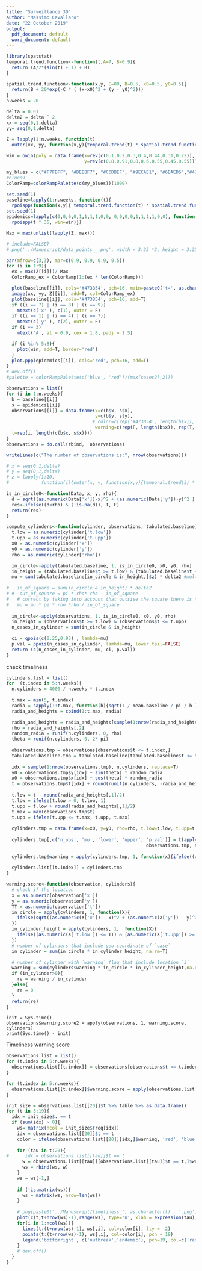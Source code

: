 ```yaml
---
title: "Surveillance 3D"
author: "Massimo Cavallaro"
date: "22 October 2019"
output:
  pdf_document: default
  word_document: default
---
```


```r
library(spatstat)
temporal.trend.function<-function(t,A=7, B=0.9){
  return (A/2*(sin(t) + 1) + B)
}

spatial.trend.function<-function(x,y, C=80, B=0.5, x0=0.5, y0=0.5){
  return(B + 20*exp(-C * ( (x-x0)^2 + (y - y0)^2)))
}
n.weeks = 20

delta = 0.01
delta2 = delta ^ 2
xx = seq(0,1,delta)
yy= seq(0,1,delta)

Z = lapply(1:n.weeks, function(t)
  outer(xx, yy, function(x,y){temporal.trend(t) * spatial.trend.function(x,y)}))

win = owin(poly = data.frame(x=rev(c(0.1,0.2,0.3,0.4,0.44,0.31,0.22)),
                             y=rev(c(0.8,0.91,0.8,0.6,0.55,0.45,0.55))) )

my_blues = c("#F7FBFF", "#DEEBF7", "#C6DBEF", "#9ECAE1", "#6BAED6","#4292C6","#2171B5")
#blues9
ColorRamp=colorRampPalette(c(my_blues))(1000)
```

```r
set.seed(1)
baseline=lapply(1:n.weeks, function(t){
  rpoispp(function(x,y){ temporal.trend.function(t) * spatial.trend.function(x,y) })})
set.seed(1)
epidemics=lapply(c(0,0,0,0,1,1,1,1,0,0, 0,0,0,0,1,1,1,1,0,0), function(t){
  rpoispp(t * 35, win=win)})

Max = max(unlist(lapply(Z, max)))
```

```r
# include=FALSE}
# png('../Manuscript/data_points__.png', width = 3.25 *2, height = 3.25 *2, units = 'in', res=600, pointsize = 18)

par(mfrow=c(3,3), mar=c(0.9, 0.9, 0.9, 0.5))
for (i in 1:9){
  ex = max(Z[[i]])/ Max
  ColorRamp_ex = ColorRamp[1:(ex * len(ColorRamp))]

  plot(baseline[[i]], cols='#473B54', pch=16, main=paste0('t=', as.character(i)), show.window = F)
  image(xx, yy, Z[[i]], add=T, col=ColorRamp_ex)
  plot(baseline[[i]], cols='#473B54', pch=16, add=T)
  if ((i == 7) | (i == 8) | (i == 9))
    mtext(c('x' ), c(1), outer = F)
  if ((i == 1) | (i == 4) | (i == 7))
    mtext(c('y' ), c(2), outer = F)
  if (i == 3)
    mtext('A', at = 0.9, cex = 1.8, padj = 1.5)

  if (i %in% 5:8){
    plot(win, add=T, border='red')
  }
  plot.ppp(epidemics[[i]], cols='red', pch=16, add=T)
}
# dev.off()
#palette = colorRampPalette(c('blue', 'red'))(max(cases2[,2]))


```


```r
observations = list()
for (i in 1:n.weeks){
  b = baseline[[i]]
  s = epidemics[[i]]
  observations[[i]] = data.frame(x=c(b$x, s$x), 
                                 y=c(b$y, s$y),
                                # color=c(rep('#473B54', length(b$x)), rep('red', length(s$x))))
                                 warning=c(rep(F, length(b$x)), rep(T, length(s$x))),
  t=rep(i, length(c(b$x, s$x))))
}
observations = do.call(rbind,  observations)
```


```r
writeLines(c("The number of observations is:", nrow(observations)))
```


```r
# x = seq(0,1,delta)
# y = seq(0,1,delta)
# z = lapply(1:10,
#            function(i){outer(x, y, function(x,y){temporal.trend(i) * spatial.trend.function(x,y)})})

is_in_circle0<-function(Data, x, y, rho){
  d = sqrt((as.numeric(Data['x'])-x)^2 + (as.numeric(Data['y'])-y)^2 )
  res<-ifelse((d<rho) & (!is.na(d)), T, F)
  return(res)
}

compute_cylinders<-function(cylinder, observations, tabulated.baseline){
  t.low = as.numeric(cylinder['t.low'])
  t.upp = as.numeric(cylinder['t.upp'])
  x0 = as.numeric(cylinder['x'])
  y0 = as.numeric(cylinder['y'])
  rho = as.numeric(cylinder['rho'])

  in_circle<-apply(tabulated.baseline, 1, is_in_circle0, x0, y0, rho)
  in_height = (tabulated.baseline$t >= t.low) & (tabulated.baseline$t <= t.upp)
  mu = sum(tabulated.baseline[in_circle & in_height,]$z) * delta2 #multiply by delta2 as this is the bin size
  
#   in_of_square = sum(in_circle & in_height) * delta2
# #  out_of_square = pi * rho* rho - in_of_square
#   # correct by taking into account that outsise the square there is nothing. 
#   mu = mu * pi * rho *rho / in_of_square
  
  in_circle<-apply(observations, 1, is_in_circle0, x0, y0, rho)
  in_height = (observations$t >= t.low) & (observations$t <= t.upp)
  n_cases_in_cylinder = sum(in_circle & in_height)
  
  ci = qpois(c(0.25,0.95) , lambda=mu)
  p.val = ppois(n_cases_in_cylinder, lambda=mu, lower.tail=FALSE)
  return (c(n_cases_in_cylinder, mu, ci, p.val))
}
```


check timeliness

```r
cylinders.list = list()
for  (t.index in 5:n.weeks){
  n.cylinders = 4000 / n.weeks * t.index
  
  t.max = min(5, t.index)
  radia = sapply(1:t.max, function(h){sqrt(1 / mean.baseline / pi / h )} )
  radia_and_heights = cbind(1:t.max, radia)

  radia_and_heights = radia_and_heights[sample(1:nrow(radia_and_heights), n.cylinders, replace=T),]
  rho = radia_and_heights[,2]
  random_radia = runif(n.cylinders, 0, rho)
  theta = runif(n.cylinders, 0, 2* pi)
  
  observations.tmp = observations[observations$t <= t.index,]
  tabulated.baseline.tmp = tabulated.baseline[tabulated.baseline$t <= t.index,]
  
  idx = sample(1:nrow(observations.tmp), n.cylinders, replace=T)
  y0 = observations.tmp$y[idx] + sin(theta) * random_radia
  x0 = observations.tmp$x[idx] + cos(theta) * random_radia
  t = observations.tmp$t[idx] + round(runif(n.cylinders, -radia_and_heights[,1]/2, radia_and_heights[,1]/2))
  
  t.low = t - round(radia_and_heights[,1]/2)
  t.low = ifelse(t.low > 0, t.low, 1)
  t.upp = t.low + round(radia_and_heights[,1]/2)
  t.max = max(observations.tmp$t)
  t.upp = ifelse(t.upp <= t.max, t.upp, t.max)
  
  cylinders.tmp = data.frame(x=x0, y=y0, rho=rho, t.low=t.low, t.upp=t.upp, original.x=observations.tmp$x[idx],  original.y=observations.tmp$y[idx])
  
  cylinders.tmp[,c('n_obs', 'mu', 'lower', 'upper', 'p.val')] = t(apply(cylinders.tmp, 1, compute_cylinders,
                                                    observations.tmp, tabulated.baseline.tmp))
  
  cylinders.tmp$warning = apply(cylinders.tmp, 1, function(x){ifelse((x['p.val'] < 0.05) & (x['n_obs'] > 0), TRUE, FALSE)})
  
  cylinders.list[[t.index]] = cylinders.tmp
}
```


```r

warning.score<-function(observation, cylinders){
  # check if the location
  x = as.numeric(observation['x'])
  y = as.numeric(observation['y'])
  TT = as.numeric(observation['t'])
  in_circle = apply(cylinders, 1, function(X){
    ifelse(sqrt((as.numeric(X['x']) - x)^2 + (as.numeric(X['y']) - y)^2) < as.numeric(X['rho']), 1, 0)
  })
  in_cylinder_height = apply(cylinders, 1,  function(X){
    ifelse((as.numeric(X['t.low']) <= TT) & (as.numeric(X['t.upp']) >= TT), 1, 0)
  })
  # number of cylinders that include geo-coordinate of `case`
  in_cylinder = sum(in_circle * in_cylinder_height, na.rm=T)

  # number of cylinder with `warning` flag that include location `i`
  warning = sum(cylinders$warning * in_circle * in_cylinder_height,na.rm=T)
  if (in_cylinder>0){
    re = warning / in_cylinder
  }else{
    re = 0
  } 
  return(re)
}
```

```
init = Sys.time()
observations$warning.score2 = apply(observations, 1, warning.score, cylinders)
print(Sys.time() - init)
```

Timeliness warning score

```r
observations.list = list()
for (t.index in 5:n.weeks){
  observations.list[[t.index]] = observations[observations$t <= t.index,]
}
```



```r
for (t.index in 5:n.weeks){
  observations.list[[t.index]]$warning.score = apply(observations.list[[t.index]], 1, warning.score, cylinders.list[[t.index]])
}
```



<!-- ```{r} -->
<!-- #png('../Fig/timeliless_25.png', res=600, width=5, height=4, units="in") -->
<!-- plot(c(1,n.weeks), c(0.2,1), type = 'n', ylab = 'AUC', xlab = expression(tau)) -->
<!-- # -->
<!-- cols = c("#1f77b455", "#ff7f0e55", "#2ca02c55", "#d6272855", "#9467bd55", "#8c564b55", "#e377c255", "#7f7f7f55", "#bcbd2255", "#17becf55") -->

<!-- x = c(5, 6, 7, 8, 15, 16, 17, 18) -->
<!-- for (I in 1:length(x)){ -->
<!--   aucs = 0 -->
<!--   t.index = x[I] -->
<!--   xx = 0 -->
<!--   for (tau in t.index:n.weeks){ -->
<!--     idx = observations.list[[tau]]$t == t.index -->
<!--     if (length(unique(observations.list[[tau]][idx,]$warning))>1){ -->
<!--       cc = pROC::roc(as.integer(warning) ~ warning.score,  observations.list[[tau]][idx,]) -->
<!--       cc = cc$auc -->
<!--       aucs =c(aucs, cc) -->
<!--       xx = c(xx, tau) -->
<!--     } -->
<!--   } -->
<!--   print(c(x[I], length(xx))) -->
<!--   lines(xx[-1], aucs[-1], col=cols[I], lwd=3) -->
<!-- } -->
<!-- legend("bottomleft",legend = sapply(x, function(x){paste0("t=", as.character(x))}), col=cols[1:length(x)], lwd = 3) -->
<!-- # dev.off() -->
<!-- ``` -->

```r
init_size = observations.list[[20]]$t %>% table %>% as.data.frame()
for (t in 5:19){
  idx = init_size$. == t
  if (sum(idx) > 0){
    ws= matrix(ncol = init_size$Freq[idx])
    idx = observations.list[[20]]$t == t
    color = ifelse(observations.list[[20]][idx,]$warning, 'red', 'blue')
    
    for (tau in t:20){
#      idx = observations.list[[tau]]$t == t
      w = observations.list[[tau]][observations.list[[tau]]$t == t,]$warning.score
      ws = rbind(ws, w)
    }
    ws = ws[-1,]
    
    if (!is.matrix(ws)){
      ws = matrix(ws, nrow=len(ws))
    }
    
    # png(paste0('../Manuscript/timeliness_', as.character(t) , '.png'), width = 5, height = 4, units = 'in', res=600, pointsize = 10)
    plot(c(t,t+nrow(ws)-1),range(ws), type='n', xlab = expression(tau), ylab=expression(bold('w')), main = paste0('t=',as.character(t)))
    for(i in 1:ncol(ws)){
      lines(t:(t+nrow(ws)-1), ws[,i], col=color[i], lty =  2)
      points(t:(t+nrow(ws)-1), ws[,i], col=color[i], pch = 19)
      legend('bottomright', c('outbreak','endemic'), pch=19, col=c('red', 'blue'))
    }
    # dev.off()
  }
}
```


<!-- ```{r} -->
<!-- tab.red = '#d62728' -->
<!-- tab.blue = '#1f77b4' -->
<!-- init_size = observations.list[[20]]$t %>% table %>% as.data.frame() -->
<!-- png(paste0('../Manuscript/timeliness_','.png'), width = 5 * 2, height = 4, units = 'in', res=600, pointsize = 12) -->
<!-- par(mfrow=c(1, 2)) #, mar=c(0.9,0.9,0.9,0.7)) -->
<!-- plot( -->
<!--   c(5,20), c(0,1), type='n', xlab = expression(tau), ylab=expression(bold('w')), axes=FALSE) -->
<!-- for (t in 5:6){ -->
<!--   idx = init_size$. == t -->
<!--   if (sum(idx) > 0){ -->
<!--     ws= matrix(ncol = init_size$Freq[idx]) -->
<!--     idx = observations.list[[20]]$t == t -->
<!--     color = ifelse(observations.list[[20]][idx,]$warning, tab.red, tab.blue) -->

<!--     for (tau in t:20){ -->
<!--       idx = observations.list[[tau]]$t == t -->
<!--       w = observations.list[[tau]][idx,]$warning.score -->
<!--       ws = rbind(ws, w) -->
<!--     } -->
<!--     ws = ws[-1,] -->

<!--     if (t==5){ -->
<!--       pch=15 -->
<!--       lty=2 -->
<!--     }else if(t==6){ -->
<!--       pch=17 -->
<!--       lty=3 -->
<!--     } -->

<!--     for(i in 1:ncol(ws)){ -->
<!--       lines(t:(t+nrow(ws)-1), ws[,i], col=color[i], lty =  lty) -->
<!--       points(t:(t+nrow(ws)-1), ws[,i], col=color[i], pch = pch, cex=0.5) -->
<!--     } -->
<!--     axis(side = 1, at = 5:20) -->
<!--     axis(side = 2) -->
<!--   } -->
<!-- } -->
<!-- legend('bottomright', c('outbreak, t=5','endemic, t=5', 'outbreak, t=6','endemic, t=6'), -->
<!--        lty=c(2,2,3,3), lwd=c(1,1,1,1), -->
<!--        col=c(tab.red, tab.blue, tab.red, tab.blue), -->
<!--        pch=c(15,17,17,17), pt.cex=0.5) -->
<!-- # legend('bottom', c('t=5','t=6'), pch=c(5,6) ) -->
<!-- plot( -->
<!--   c(5,20), c(0,1), type='n', xlab = expression(tau), ylab=expression(bold('w')), axes=FALSE) -->
<!-- for (t in 7){ -->
<!--   idx = init_size$. == t -->
<!--   if (sum(idx) > 0){ -->
<!--     ws= matrix(ncol = init_size$Freq[idx]) -->
<!--     idx = observations.list[[20]]$t == t -->
<!--     color = ifelse(observations.list[[20]][idx,]$warning,  tab.red, tab.blue) -->

<!--     for (tau in t:20){ -->
<!--       idx = observations.list[[tau]]$t == t -->
<!--       w = observations.list[[tau]][idx,]$warning.score -->
<!--       ws = rbind(ws, w) -->
<!--     } -->
<!--     ws = ws[-1,] -->
<!--     for(i in ncol(ws):1){ -->
<!--       lines(t:(t+nrow(ws)-1), ws[,i], col=color[i], lty =  2) -->
<!--       points(t:(t+nrow(ws)-1), ws[,i], col=color[i], pch = 1, cex = 0.5) -->
<!--     } -->
<!--     axis(side = 1, at = 5:20) -->
<!--     axis(side = 2) -->
<!--   } -->
<!-- } -->
<!-- legend('bottomright', c('outbreak, t=7','endemic, t=7'), lwd=c(1,1,NA), -->
<!--        lty=c(1,1), pch=c(1,1), col=c( tab.red, tab.blue), pt.cex=0.5) -->
<!-- # legend('bottom', c('t=7'), pch=c(1) ) -->
<!-- dev.off() -->
<!-- ``` -->


<!-- ```{r} -->
<!-- init_size = observations.list[[20]]$t %>% table %>% as.data.frame() -->
<!-- png(paste0('../Manuscript/timeliness_2','.png'), width = 5, height = 4, units = 'in', res=600, pointsize = 10) -->
<!-- par(mfrow=c(1, 1)) #, mar=c(0.9,0.9,0.9,0.7)) -->
<!-- plot( -->
<!--   c(5,20), c(0,1), type='n', xlab = expression(tau), ylab=expression(bold('w'))) -->
<!-- for (t in 5:7){ -->
<!--   idx = init_size$. == t -->
<!--   if (sum(idx) > 0){ -->
<!--     ws= matrix(ncol = init_size$Freq[idx]) -->
<!--     idx = observations.list[[20]]$t == t -->
<!--     color = ifelse(observations.list[[20]][idx,]$warning, 'red', 'blue') -->

<!--     for (tau in t:20){ -->
<!--       idx = observations.list[[tau]]$t == t -->
<!--       w = observations.list[[tau]][idx,]$warning.score -->
<!--       ws = rbind(ws, w) -->
<!--     } -->
<!--     ws = ws[-1,] -->
<!--     for(i in 1:ncol(ws)){ -->
<!--       lines(t:(t+nrow(ws)-1), ws[,i], col=color[i], lty =  t -3) -->
<!-- #      points(t:(t+nrow(ws)-1), ws[,i], col=color[i], pch = t) -->
<!--     } -->
<!--   } -->
<!-- } -->
<!-- legend('bottomright', c('outbreak','endemic', 't=5','t=6', 't=7'), lty=c(1,1,2,3,4), col=c('red', 'blue', 'black', 'black', 'black')) -->
<!-- dev.off() -->
<!-- ``` -->



